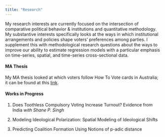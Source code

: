 ---
title: "Research"
---

My research interests are currently focused on the intersection of comparative political behavior & institutions and quantitative methodology. My substantive interests specifically looks at the ways in which institutional arrangements and policies shape voters' preferences among parties. I supplement this with methodological research questions about the ways to improve our ability to estimate regression models with a particular emphasis on time-series, spatial, and time-series cross-sectional data.

#### MA Thesis

My MA thesis looked at which voters follow How To Vote cards in Australia; it can be found at this [link](https://www.dropbox.com/scl/fi/uizfw3nk0pakdmg86ei3w/Rajan_CV_December_2024.pdf?rlkey=x2bogp1dcyv7hjo3pu0r9dgwr&st=v4cfq4hb&dl=0).

#### Works in Progress

1.  Does Toothless Compulsory Voting Increase Turnout? Evidence from India *with Shane P. Singh*

2.  Modeling Ideological Polarization: Spatial Modeling of Ideological Shifts

3.  Predicting Coalition Formation Using Notions of p-adic distance
